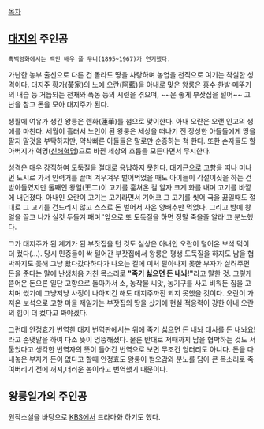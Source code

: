 [[목차]]

== [[대지]]의 주인공 ==

 흑백영화에서는 백인 배우 폴 무니(1895~1967)가 연기했다.

가난한 농부 출신으로 다른 건 몰라도 땅을 사랑하며 농업을 천직으로 여기는 착실한 성격이다. 대지주 황가(黃家)의 [[노예]] 오란(阿藍)을 아내로 맞은 왕룽은 홍수·한발·메뚜기의 내습 등 거듭되는 천재와 폭동 등의 시련을 겪으며, ~~운 좋게 부잣집을 털어~~ 고난을 참고 돈을 모아 대지주가 된다.

생활에 여유가 생긴 왕룽은 렌화(蓮華)를 첩으로 맞이한다. 아내 오란은 오랜 인고의 생애를 마친다. 세월이 흘러서 노인이 된 왕룽은 세상을 떠나기 전 장성한 아들들에게 땅을 팔지 말것을 부탁하지만, 약삭빠른 아들들은 말로만 순종하는 척 한다. 또한 손자들도 할아버지가 혁명([[신해혁명]])으로 바뀐 세상의 흐름을 모른다면서 무시한다.

성격은 매우 강직하여 도둑질을 절대로 용납하지 못한다. 대기근으로 고향을 떠나 머나먼 도시로 가서 인력거를 끌며 겨우겨우 벌어먹었을 때도 아이들이 각설이짓을 하는 건 받아들였지만 둘째인 왕얼(王二)이 고기를 훔쳐온 걸 알자 크게 화를 내며 고기를 바깥에 내던졌다. 아내인 오란이 고기는 고기라면서 기어코 그 고기를 씻어 국을 끓일때도 절대로 그 고기를 건드리지 않고 스스로 돈 벌어서 사온 양배추만 먹었다. 그리고 밤에 왕얼을 끌고 나가 실컷 두들겨 패며 '앞으로 또 도둑질을 하면 정말 죽을줄 알라'고 분노했다.

그가 대지주가 된 계기가 된 부잣집을 턴 것도 실상은 아내인 오란이 털어온 보석 덕이 더 컸다(…). 당시 민중들이 싹 털어간 부잣집에서 왕룽은 평생 도둑질을 하지도 남을 협박하지도 못해 그냥 왔다갔다하다가 나오는 길에 미처 달아나지 못한 부자가 살려주면 돈을 준다는 말에 난생처음 거친 목소리로 '''"죽기 싫으면 돈 내놔!"'''라고 말한 것. 그렇게 뜯어온 돈으론 일단 고향으로 돌아가서 소, 농작물 씨앗, 농기구를 사고 비워둔 집을 고치며 썼기에 그냥저냥 사정이 나아지긴 해도 대지주까진 되지 못했을 것이다. 오란이 가져온 보석으로 고향 마을 제일가는 부잣집의 땅을 샀기에 현실 적응력이 강한 아내 오란의 힘이 더 컸다고 봐야겠다.

그런데 [[안정효]]가 번역한 대지 번역판에서는 위에 죽기 싫으면 돈 내놔 대사를 돈 내놔요! 라고 존댓말을 하여 다소 뜻이 엉뚱해졌다. 물론 반대로 저때까지 남을 협박하는 것도 서툴었다고 생각한 번역자의 뜻이 들어간 번역으로 보면 무조건 엉터리도 아니다.  돈을 다 내놓은 부자가 돈이 없다고 할때 안정효도 왕룽이 혐오감와 분노를 담아 큰 목소리로 죽여버리기 전에 꺼져,더러운 놈이라고 번역했기 때문이다.
== 왕룽일가의 주인공 ==
원작소설을 바탕으로 [[KBS]]에서 드라마화 하기도 했다.
